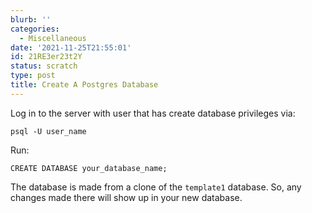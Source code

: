 ```yaml
---
blurb: ''
categories:
  - Miscellaneous
date: '2021-11-25T21:55:01'
id: 21RE3er23t2Y
status: scratch
type: post
title: Create A Postgres Database
---
```


Log in to the server with user that has create database privileges via:

```
psql -U user_name
```

Run:

```
CREATE DATABASE your_database_name;
```

The database is made from a clone of the `template1` database. So, any changes made there will show up in your new database. 


